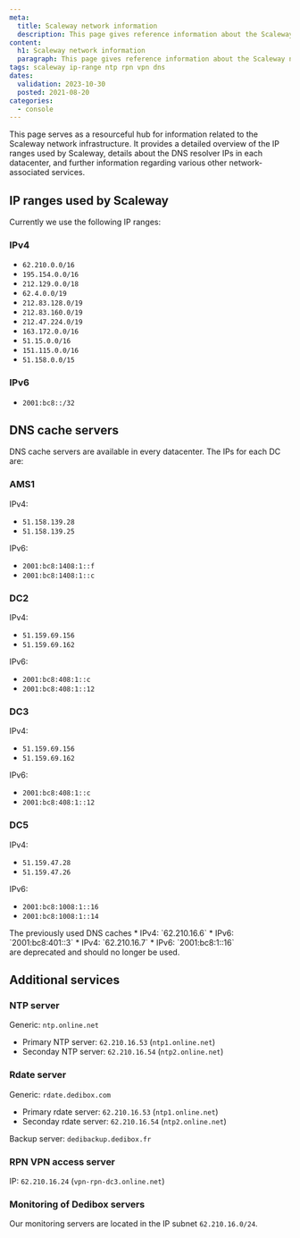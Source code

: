 ```yaml
---
meta:
  title: Scaleway network information
  description: This page gives reference information about the Scaleway network.
content:
  h1: Scaleway network information
  paragraph: This page gives reference information about the Scaleway network.
tags: scaleway ip-range ntp rpn vpn dns 
dates:
  validation: 2023-10-30
  posted: 2021-08-20
categories:
  - console
---
```


This page serves as a resourceful hub for information related to the Scaleway network infrastructure. 
It provides a detailed overview of the IP ranges used by Scaleway, details about the DNS resolver IPs in each datacenter, and further information regarding various other network-associated services. 

## IP ranges used by Scaleway

Currently we use the following IP ranges: 

### IPv4
* `62.210.0.0/16`
* `195.154.0.0/16`
* `212.129.0.0/18`
* `62.4.0.0/19`
* `212.83.128.0/19`
* `212.83.160.0/19`
* `212.47.224.0/19`
* `163.172.0.0/16`
* `51.15.0.0/16`
* `151.115.0.0/16`
* `51.158.0.0/15`

### IPv6
* `2001:bc8::/32`

## DNS cache servers

DNS cache servers are available in every datacenter. The IPs for each DC are:

### AMS1
IPv4:
* `51.158.139.28`
* `51.158.139.25`

IPv6:
* `2001:bc8:1408:1::f`
* `2001:bc8:1408:1::c`

### DC2
IPv4:
* `51.159.69.156`
* `51.159.69.162`

IPv6:
* `2001:bc8:408:1::c`
* `2001:bc8:408:1::12`

### DC3
IPv4:
* `51.159.69.156`
* `51.159.69.162`

IPv6:
* `2001:bc8:408:1::c`
* `2001:bc8:408:1::12`

### DC5
IPv4:
* `51.159.47.28`
* `51.159.47.26`

IPv6:
* `2001:bc8:1008:1::16`
* `2001:bc8:1008:1::14`

<Message type="note">
  The previously used DNS caches
  * IPv4: `62.210.16.6`
  * IPv6: `2001:bc8:401::3`
  * IPv4: `62.210.16.7`
  * IPv6: `2001:bc8:1::16`<br />
  are deprecated and should no longer be used.
</Message>

## Additional services

### NTP server

Generic: `ntp.online.net`

- Primary NTP server: `62.210.16.53` (`ntp1.online.net`)
- Seconday NTP server: `62.210.16.54` (`ntp2.online.net`)

### Rdate server

Generic: `rdate.dedibox.com`

- Primary rdate server: `62.210.16.53` (`ntp1.online.net`)
- Seconday rdate server: `62.210.16.54` (`ntp2.online.net`)

Backup server: `dedibackup.dedibox.fr`

### RPN VPN access server

IP: `62.210.16.24` (`vpn-rpn-dc3.online.net`)

### Monitoring of Dedibox servers

Our monitoring servers are located in the IP subnet `62.210.16.0/24`.
